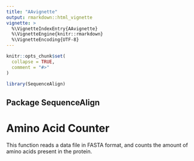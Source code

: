 ```yaml
---
title: "AAvignette"
output: rmarkdown::html_vignette
vignette: >
  %\VignetteIndexEntry{AAvignette}
  %\VignetteEngine{knitr::rmarkdown}
  %\VignetteEncoding{UTF-8}
---
```


```r
knitr::opts_chunk$set(
  collapse = TRUE,
  comment = "#>"
)
```

```r
library(SequenceAlign)
```


## Package SequenceAlign
# Amino Acid Counter
This function reads a data file in FASTA format, and counts the amount
of amino acids present in the protein.

